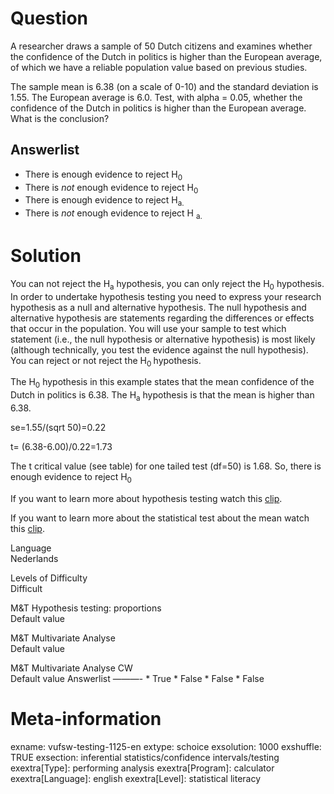 Question
========
A researcher draws a sample of 50 Dutch citizens and examines whether
the confidence of the Dutch in politics is higher than the European
average, of which we have a reliable population value based on previous
studies.  
  
The sample mean is 6.38 (on a scale of 0-10) and the standard deviation
is 1.55. The European average is 6.0. Test, with alpha = 0.05, whether
the confidence of the Dutch in politics is higher than the European
average. What is the conclusion?

Answerlist
----------
* There is enough evidence to reject H<sub>0</sub>
* There is *not* enough evidence to reject H<sub>0</sub>
* There is enough evidence to reject H<sub>a.</sub>
* There is *not* enough evidence to reject H <sub>a.</sub>

Solution
========





You can not reject the H<sub>a</sub> hypothesis, you can only reject the
H<sub>0</sub> hypothesis.  
In order to undertake hypothesis testing you need to express your
research hypothesis as a null and alternative hypothesis. The null
hypothesis and alternative hypothesis are statements regarding the
differences or effects that occur in the population. You will use your
sample to test which statement (i.e., the null hypothesis or alternative
hypothesis) is most likely (although technically, you test the evidence
against the null hypothesis). You can reject or not reject the
H<sub>0 </sub>hypothesis.  
  
  
The H<sub>0</sub> hypothesis in this example states that the mean
confidence of the Dutch in politics is 6.38. The H<sub>a</sub>
hypothesis is that the mean is higher than 6.38.  
  
  
se=1.55/(sqrt 50)=0.22  
  
  
t= (6.38-6.00)/0.22=1.73  
  
  
The t critical value (see table) for one tailed test (df=50) is 1.68.
So, there is enough evidence to reject H<sub>0</sub>  
  
  
If you want to learn more about hypothesis testing watch
this [clip](https://www.youtube.com/watch?v=1xwNztgZ7Ho&list=PLyLpEs0x9BnkUdochj7JEC-2javLshojj&index=1).  
  
  
If you want to learn more about the statistical test about the mean
watch this
[clip](https://www.youtube.com/watch?v=9V6L3Zu3PP0&index=3&list=PLyLpEs0x9BnkUdochj7JEC-2javLshojj).





Language  
Nederlands

Levels of Difficulty  
Difficult

M&T Hypothesis testing: proportions  
Default value

M&T Multivariate Analyse  
Default value

M&T Multivariate Analyse CW  
Default value
Answerlist
----------
* True
* False
* False
* False

Meta-information
================
exname: vufsw-testing-1125-en
extype: schoice
exsolution: 1000
exshuffle: TRUE
exsection: inferential statistics/confidence intervals/testing
exextra[Type]: performing analysis
exextra[Program]: calculator
exextra[Language]: english
exextra[Level]: statistical literacy

